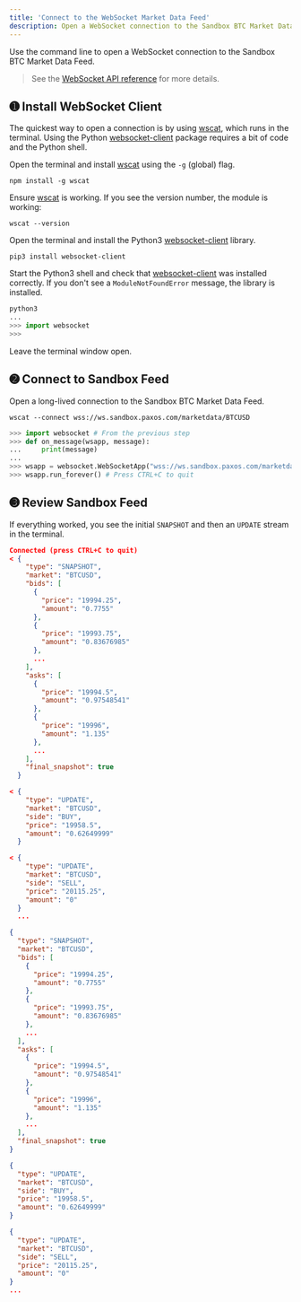 ```yaml
---
title: 'Connect to the WebSocket Market Data Feed'
description: Open a WebSocket connection to the Sandbox BTC Market Data feed.
---
```


[wscat]: https://github.com/websockets/wscat
[websocket-client]: https://pypi.org/project/websocket-client
[websocket-reference]: api/websocket

Use the command line to open a WebSocket connection to the Sandbox BTC Market Data Feed.

> See the [WebSocket API reference][websocket-reference] for more details.

## ➊ Install WebSocket Client

The quickest way to open a connection is by using [wscat][wscat], which runs in the terminal.
Using the Python [websocket-client][websocket-client] package requires a bit of code and the Python shell. 

<Tabs>
<Tab title="SHELL">

Open the terminal and install [wscat][wscat] using the `-g` (global) flag.

```shell
npm install -g wscat
```

Ensure [wscat][wscat] is working. If you see the version number, the module is working:

```shell
wscat --version
```

</Tab>
<Tab title="PYTHON">

Open the terminal and install the Python3 [websocket-client][websocket-client] library.

```shell
pip3 install websocket-client
```

Start the Python3 shell and check that [websocket-client][websocket-client] was installed correctly.
If you don't see a `ModuleNotFoundError` message, the library is installed.

```py
python3
...
>>> import websocket
>>> 
```

</Tab>
</Tabs>

Leave the terminal window open.

## ➋ Connect to Sandbox Feed

Open a long-lived connection to the Sandbox BTC Market Data Feed.

<Tabs>
<Tab title="SHELL">

```shell
wscat --connect wss://ws.sandbox.paxos.com/marketdata/BTCUSD
```

</Tab>
<Tab title="PYTHON">

```py
>>> import websocket # From the previous step
>>> def on_message(wsapp, message):
...     print(message)
...
>>> wsapp = websocket.WebSocketApp("wss://ws.sandbox.paxos.com/marketdata/BTCUSD", on_message=on_message)
>>> wsapp.run_forever() # Press CTRL+C to quit
```

</Tab>
</Tabs>

## ➌ Review Sandbox Feed

If everything worked, you see the initial `SNAPSHOT` and then an `UPDATE` stream in the terminal.

<Tabs>
<Tab title="SHELL">

```json title="Sandbox BTC Market Data Feed (wscat)"
Connected (press CTRL+C to quit)
< {
    "type": "SNAPSHOT",
    "market": "BTCUSD",
    "bids": [
      {
        "price": "19994.25",
        "amount": "0.7755"
      },
      {
        "price": "19993.75",
        "amount": "0.83676985"
      },
      ...
    ],
    "asks": [
      {
        "price": "19994.5",
        "amount": "0.97548541"
      },  
      {
        "price": "19996",
        "amount": "1.135"
      },
      ...
    ],
    "final_snapshot": true
  }

< {
    "type": "UPDATE",
    "market": "BTCUSD",
    "side": "BUY",
    "price": "19958.5",
    "amount": "0.62649999"
  }

< {
    "type": "UPDATE",
    "market": "BTCUSD",
    "side": "SELL",
    "price": "20115.25",
    "amount": "0"
  }
  ...
```

</Tab>
<Tab title="PYTHON">

```json title="Sandbox BTC Market Data Feed (websocket-client)"
{
  "type": "SNAPSHOT",
  "market": "BTCUSD",
  "bids": [
    {
      "price": "19994.25",
      "amount": "0.7755"
    },
    {
      "price": "19993.75",
      "amount": "0.83676985"
    },
    ...
  ],
  "asks": [
    {
      "price": "19994.5",
      "amount": "0.97548541"
    },
    {
      "price": "19996",
      "amount": "1.135"
    },
    ...
  ],
  "final_snapshot": true
}

{
  "type": "UPDATE",
  "market": "BTCUSD",
  "side": "BUY",
  "price": "19958.5",
  "amount": "0.62649999"
}

{
  "type": "UPDATE",
  "market": "BTCUSD",
  "side": "SELL",
  "price": "20115.25",
  "amount": "0"
}
...
```

</Tab>
</Tabs>

  
